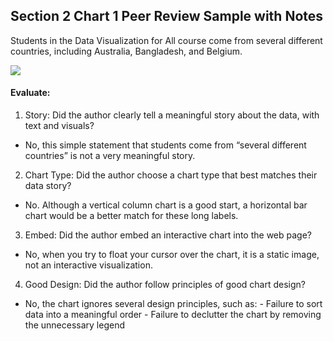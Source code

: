 ## Section 2 Chart 1 Peer Review Sample with Notes

Students in the Data Visualization for All course come from several different countries, including Australia, Bangladesh, and Belgium.

![](images/14-peer/2-chart-1.png)

#### Evaluate:
1. Story: Did the author clearly tell a meaningful story about the data, with text and visuals?
  - No, this simple statement that students come from “several different countries” is not a very meaningful story.
2. Chart Type: Did the author choose a chart type that best matches their data story?
  - No. Although a vertical column chart is a good start, a horizontal bar chart would be a better match for these long labels.
3. Embed: Did the author embed an interactive chart into the web page?
  -  No, when you try to float your cursor over the chart, it is a static image, not an interactive visualization.
4. Good Design: Did the author follow principles of good chart design?
  -  No, the chart ignores several design principles, such as:
    - Failure to sort data into a meaningful order
    - Failure to declutter the chart by removing the unnecessary legend
